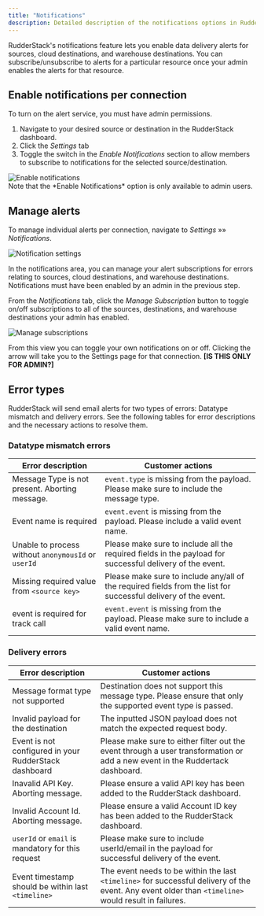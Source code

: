 ```yaml
---
title: "Notifications"
description: Detailed description of the notifications options in RudderStack.
---
```


RudderStack's notifications feature lets you enable data delivery alerts for sources, cloud destinations, and warehouse destinations. You can  subscribe/unsubscribe to alerts for a particular resource once your admin enables the alerts for that resource.

## Enable notifications per connection

To turn on the alert service, you must have <Link to="/dashboard-guides/user-management/#role-permissions">admin permissions</Link>.

1. Navigate to your desired source or destination in the RudderStack dashboard.
2. Click the *Settings* tab
3. Toggle the switch in the *Enable Notifications* section to allow members to subscribe to notifications for the selected source/destination.

<img src="../assets/rs-cloud/enable-notifications.png" alt="Enable notifications" />

<div class="infoBlock">
Note that the *Enable Notifications* option is only available to admin users.
</div>

## Manage alerts

To manage individual alerts per connection, navigate to *Settings* »» *Notifications*.

<img src="../assets/rs-cloud/notification-settings.png" alt="Notification settings" />

In the notifications area, you can manage your alert subscriptions for errors relating to sources, cloud destinations, and warehouse destinations. Notifications must have been enabled by an admin in the previous step.

From the *Notifications* tab, click the *Manage Subscription* button to toggle on/off subscriptions to all of the sources, destinations, and warehouse destinations your admin has enabled.  

<img src="../assets/rs-cloud/manage-subscriptions.png" alt="Manage subscriptions" />

From this view you can toggle your own notifications on or off. Clicking the arrow will take you to the Settings page for that connection. **[IS THIS ONLY FOR ADMIN?]**
## Error types

RudderStack will send email alerts for two types of errors: Datatype mismatch and delivery errors.
See the following tables for error descriptions and the necessary actions to resolve them.
### Datatype mismatch errors

| Error description                                     | Customer actions                                                                                                                                  |
|-------------------------------------------------------|---------------------------------------------------------------------------------------------------------------------------------------------------|
| Message Type is not present. Aborting message.        | `event.type` is missing from the payload. Please make sure to include the message type.                                                             |
| Event name is required                                | `event.event` is missing from the payload. Please include a valid event name.                                                                      |
| Unable to process without `anonymousId` or `userId`     | Please make sure to include all the required fields in the payload for successful delivery of the event.                                        |
| Missing required value from `<source key>`              | Please make sure to include any/all of the required fields from the list for successful delivery of the event.                                    |
| event is required for track call                      | `event.event` is missing from the payload. Please make sure to include a valid event name.                                                         |


### Delivery errors

| Error description                                     | Customer actions                                                                                                                                  |
|-------------------------------------------------------|---------------------------------------------------------------------------------------------------------------------------------------------------|
| Message format type not supported                     | Destination does not support this message type. Please ensure that only the supported event type is passed.                              |
| Invalid payload for the destination                   | The inputted JSON payload does not match the expected request body.                                                                               |
| Event is not configured in your RudderStack dashboard | Please make sure to either filter out the event through a user transformation or add a new event in the Ruddertack dashboard.                      |
| Inavalid API Key. Aborting message.                   | Please ensure a valid API key has been added to the RudderStack dashboard.                                                                        |
| Invalid Account Id. Aborting message.                 | Please ensure a valid Account ID key has been added to the RudderStack dashboard.                                                                 |
| `userId` or `email` is mandatory for this request         | Please make sure to include userId/email in the payload for successful delivery of the event.                                                  |
| Event timestamp should be within last `<timeline>`      | The event needs to be within the last `<timeline>` for successful delivery of the event. Any event older than `<timeline>` would result in failures.  |


